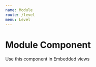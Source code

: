 ```yaml
---
name: Module
route: /level
menu: Level
---
```



# Module Component

Use this component in Embedded views

<Playground>
	<div style={{ width: "100%", height: "650px", overflow: "hidden" }}>
		<LevelModuleComponent
			data={{
				level: 5,
				currentXp: 512,
				totalXp: 10231,
				levelXp: 1100,
				levelUp: false,
				log: [
					{ type: "Review", xp: 10, date: new Date(), text: "Review a Product" },
					{ type: "Play", xp: 10, date: new Date(), text: "Play a Game" },
					{ type: "Like", xp: 10, date: new Date(), text: "Like a Picture" },
					{ type: "Share", xp: 10, date: new Date(), text: "Share a Story" },
					{ type: "Subscribe", xp: 10, date: new Date(), text: "Subscribe" },
					{ type: "Comment", xp: 10, date: new Date(), text: "Comment a Post" },
					{ type: "Pat", xp: 10, date: new Date(), text: "Pat a Tiger" },
					{ type: "Love", xp: 10, date: new Date(), text: "Sharing Is Caring" },
					{ type: "Pat", xp: 10, date: new Date(), text: "Pat a Cat" },
					{ type: "Hug", xp: 10, date: new Date(), text: "Hug a Friend" },
				],
				rewards: [{ currency: "coin", amount: 50 }],
			}}
			avatar={{
				url: "https://storage.googleapis.com/gwen-prod-storage/avatar-packages/default/01.svg",
				colors: { background: "#98ca9d", shirt: "#55ab59" },
			}}
			cooldowns={[
				{ behaviorName: "Paint a Donkey", cooldownInMS: 10000, lastReportedAt: new Date() },
				{ behaviorName: "Trick a Monkey", cooldownInMS: 95000, lastReportedAt: new Date() },
				{ behaviorName: "Eat a Bananna", cooldownInMS: 720000, lastReportedAt: new Date() },
			]}
		/>
	</div>
</Playground>

<Props of={LevelModuleComponent} />
